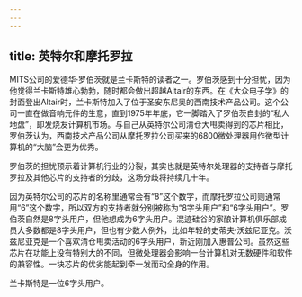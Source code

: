 ```yaml
---
---
---
```

title: 英特尔和摩托罗拉
---




MITS公司的爱德华·罗伯茨就是兰卡斯特的读者之一。罗伯茨感到十分担忧，因为他觉得兰卡斯特雄心勃勃，随时都会做出超越Altair的东西。在《大众电子学》的封面登出Altair时，兰卡斯特加入了位于圣安东尼奥的西南技术产品公司。这个公司一直在做音响元件的生意，直到1975年年底，它一脚踏入了罗伯茨自封的“私人地盘”，即发烧友计算机市场。与自己从英特尔公司清仓大甩卖得到的芯片相比，罗伯茨认为，西南技术产品公司从摩托罗拉公司买来的6800微处理器用作微型计算机的“大脑”会更为优秀。

罗伯茨的担忧预示着计算机行业的分裂，其实也就是英特尔处理器的支持者与摩托罗拉及其他芯片的支持者的分歧，这场分歧将持续几十年。

因为英特尔公司的芯片的名称里通常会有“8”这个数字，而摩托罗拉公司则通常用“6”这个数字，所以双方的支持者就分别被称为“8字头用户”和“6字头用户”。罗伯茨自然是8字头用户，但他想成为6字头用户。混迹硅谷的家酿计算机俱乐部成员大多数都是8字头用户，但也有少数人例外，比如年轻的史蒂夫·沃兹尼亚克。沃兹尼亚克是一个喜欢清仓甩卖活动的6字头用户，新近刚加入惠普公司。虽然这些芯片在功能上没有特别大的不同，但微处理器会影响一台计算机对无数硬件和软件的兼容性。一块芯片的优劣能起到牵一发而动全身的作用。

兰卡斯特是一位6字头用户。